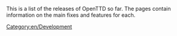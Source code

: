 
This is a list of the releases of OpenTTD so far.  The pages contain information on the main fixes and features for each.

[[Category:en/Development]]